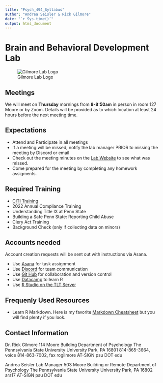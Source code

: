 ```yaml
---
title: "Psych_494_Syllabus"
author: "Andrea Seisler & Rick Gilmore"
date: "`r Sys.time()`"
output: html_document
---
```

# Brain and  Behavioral Development Lab

![Gilmore Lab Logo](../protocols/imgs/GilmoreLabLogo.png)  

## Meetings

We will meet on **Thursday** mornings from **8-8:50am** in person in room 127 Moore or by Zoom. Details will be provided as to which location at least 24 hours before the next meeting time.

## Expectations

- Attend and Participate in all meetings
- If a meeting will be missed, notify the lab manager PRIOR to missing the meeting by Discord or email
- Check out the meeting minutes on the [Lab Website](https://gilmore-lab.github.io/lab-meetings.html) to see what was missed.
- Come prepared for the meeting by completing any homework assigments.



## Required Training

- [CITI Training](https://citi.psu.edu/)
- 2022 Annual Compliance Training
- Understanding Title IX at Penn State
- Building a Safe Penn State: Reporting Child Abuse
- Clery Act Training
- Background Check (only if collecting data on minors)

## Accounts needed

Account creation requests will be sent out with instructions via Asana.

- Use [Asana](https://app.asana.com/) for task assignment
- Use [Discord](https://discord.com/) for team communication
- Use [Git Hub](https://github.com/) for collaboration and version control
- Use [Datacamp](https://www.datacamp.com/) to learn R
- Use [R Studio on the TLT Server](https://lat.tlt.psu.edu/home/remoteaccess/oss-web-apps/)

## Frequenly Used Resources

- Learn R Markdown. Here is my favorite [Markdown Cheatsheet](https://github.com/adam-p/markdown-here/wiki/Markdown-Cheatsheet) but you will find plenty if you look.


## Contact Information

Dr. Rick Gilmore
114 Moore Building
Department of Psychology
The Pennsylvania State University
University Park, PA 16801
814-865-3664, voice
814-863-7002, fax
rogilmore AT-SIGN psu DOT edu

Andrea Seisler
Lab Manager
503 Moore Building or Remote
Department of Psychology
The Pennsylvania State University
University Park, PA 16802
ars17 AT-SIGN psu DOT edu


